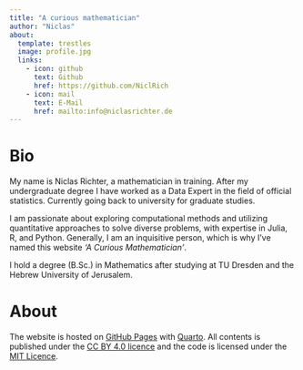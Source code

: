 ```yaml
---
title: "A curious mathematician"
author: "Niclas"
about:
  template: trestles
  image: profile.jpg
  links:
    - icon: github
      text: Github
      href: https://github.com/NiclRich
    - icon: mail
      text: E-Mail
      href: mailto:info@niclasrichter.de
---
```


# Bio

My name is Niclas Richter, a mathematician in training. After my undergraduate degree I have worked as a Data Expert in the field of official statistics. Currently going back to university for graduate studies.

I am passionate about exploring computational methods and utilizing quantitative approaches to solve diverse problems, with expertise in Julia, R, and Python. Generally, I am an inquisitive person, which is why I've named this website *'A Curious Mathematician'*.

I hold a degree (B.Sc.) in Mathematics after studying at TU Dresden and the Hebrew University of Jerusalem.

# About

The website is hosted on [GitHub Pages](https://pages.github.com/) with [Quarto](https://quarto.org/). All contents is published under the [CC BY 4.0 licence](https://creativecommons.org/licenses/by/4.0/legalcode) and the code is licensed under the [MIT Licence](https://opensource.org/license/mit/).
